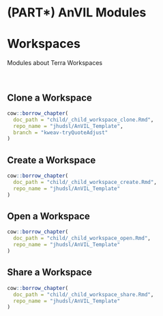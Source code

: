 # (PART\*) AnVIL Modules {-}

# Workspaces

Modules about Terra Workspaces

<br>

## Clone a Workspace

```r
cow::borrow_chapter(
  doc_path = "child/_child_workspace_clone.Rmd",
  repo_name = "jhudsl/AnVIL_Template",
  branch = "kweav-tryQuoteAdjust"
)
```

## Create a Workspace

```r
cow::borrow_chapter(
  doc_path = "child/_child_workspace_create.Rmd",
  repo_name = "jhudsl/AnVIL_Template"
)
```

## Open a Workspace

```r
cow::borrow_chapter(
  doc_path = "child/_child_workspace_open.Rmd",
  repo_name = "jhudsl/AnVIL_Template"
)
```

## Share a Workspace

```r
cow::borrow_chapter(
  doc_path = "child/_child_workspace_share.Rmd",
  repo_name = "jhudsl/AnVIL_Template"
)
```

